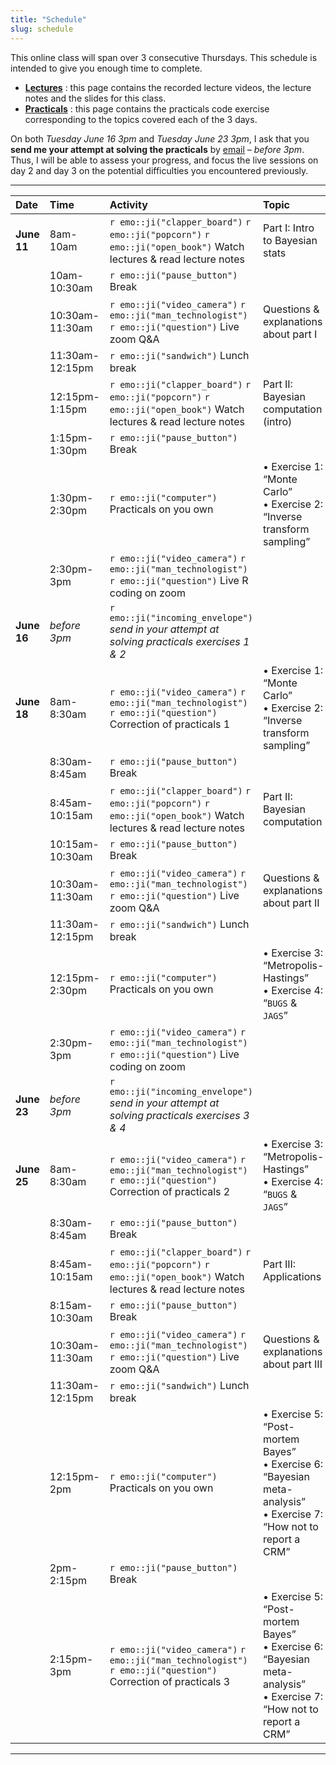 ```yaml
---
title: "Schedule"
slug: schedule
---
```


This online class will span over 3 consecutive Thursdays. This schedule is intended to give you enough time to complete.

- [**Lectures**](/lectures/) <i class="fas fa-book-reader"></i> <i class="fas fa-chalkboard-teacher"></i> : this page contains the recorded lecture videos, the lecture notes and the slides for this class.
- [**Practicals**](/practicals/) <i class="fas fa-laptop-code"></i> : this page contains the practicals code exercise corresponding to the topics covered each of the 3 days.

On both *Tuesday June 16 3pm* and *Tuesday June 23 3pm*, I ask that you **send me your attempt at solving the practicals** by [email](mailto::boris.hejblum@u-bordeaux.fr) – *before 3pm*. Thus, I will be able to assess your progress, and focus the live sessions on day 2 and day 3 on the potential difficulties you encountered previously.

---

| **Date**       | **Time**        | **Activity**                                                                                                      | **Topic**                               |
|:---------------|:----------------|:------------------------------------------------------------------------------------------------------------------|:----------------------------------------|
| **June 11**    | 8am-10am        | `r emo::ji("clapper_board")` `r emo::ji("popcorn")` `r emo::ji("open_book")` Watch lectures & read lecture notes  | Part I: Intro to Bayesian stats         |
|                | 10am-10:30am    | `r emo::ji("pause_button")` Break                                                                                 |                                         |
|                | 10:30am-11:30am | `r emo::ji("video_camera")` `r emo::ji("man_technologist")` `r emo::ji("question")` Live zoom Q&A                 | Questions & explanations about part I   |
|                | 11:30am-12:15pm | `r emo::ji("sandwich")` Lunch break                                                                               |                                         |
|                | 12:15pm-1:15pm  | `r emo::ji("clapper_board")` `r emo::ji("popcorn")` `r emo::ji("open_book")` Watch lectures & read lecture notes  | Part II: Bayesian computation (intro)   |
|                | 1:15pm-1:30pm   | `r emo::ji("pause_button")` Break                                                                                 |                                         |
|                | 1:30pm- 2:30pm  | `r emo::ji("computer")` Practicals on you own                                                                     | • Exercise 1: "Monte Carlo" <br> • Exercise 2: "Inverse transform sampling" |
|                | 2:30pm-3pm      | `r emo::ji("video_camera")` `r emo::ji("man_technologist")` `r emo::ji("question")` Live R coding on zoom         |                                         |
| **June 16**    | *before 3pm*    | `r emo::ji("incoming_envelope")` *send in your attempt at solving practicals  exercises 1 & 2*                                   |                                         |
| **June 18**    | 8am-8:30am      | `r emo::ji("video_camera")` `r emo::ji("man_technologist")` `r emo::ji("question")` Correction of practicals 1    | • Exercise 1: "Monte Carlo" <br> • Exercise 2: "Inverse transform sampling" |
|                | 8:30am-8:45am   | `r emo::ji("pause_button")` Break                                                                                 |                                         |
|                | 8:45am-10:15am  | `r emo::ji("clapper_board")` `r emo::ji("popcorn")` `r emo::ji("open_book")` Watch lectures & read lecture notes  | Part II: Bayesian computation           |
|                | 10:15am-10:30am | `r emo::ji("pause_button")` Break                                                                                 |                                         |
|                | 10:30am-11:30am | `r emo::ji("video_camera")` `r emo::ji("man_technologist")` `r emo::ji("question")` Live zoom Q&A                 | Questions & explanations about part II  |
|                | 11:30am-12:15pm | `r emo::ji("sandwich")` Lunch break                                                                               |                                         |
|                | 12:15pm- 2:30pm | `r emo::ji("computer")` Practicals on you own                                                                     | • Exercise 3: "Metropolis-Hastings" <br> • Exercise 4: "`BUGS` & `JAGS`" |
|                | 2:30pm-3pm      | `r emo::ji("video_camera")` `r emo::ji("man_technologist")` `r emo::ji("question")` Live coding on zoom           |                                         |    
| **June 23**    | *before 3pm*    | `r emo::ji("incoming_envelope")` *send in your attempt at solving practicals exercises 3 & 4*                                   |                                         |
| **June 25**    | 8am-8:30am      | `r emo::ji("video_camera")` `r emo::ji("man_technologist")` `r emo::ji("question")` Correction of practicals 2    | • Exercise 3: "Metropolis-Hastings" <br> • Exercise 4: "`BUGS` & `JAGS`" |
|                | 8:30am-8:45am   | `r emo::ji("pause_button")` Break                                                                                 |                                         |
|                | 8:45am-10:15am  | `r emo::ji("clapper_board")` `r emo::ji("popcorn")` `r emo::ji("open_book")` Watch lectures & read lecture notes  | Part III: Applications                  |
|                | 8:15am-10:30am  | `r emo::ji("pause_button")` Break                                                                                 |                                         |
|                | 10:30am-11:30am | `r emo::ji("video_camera")` `r emo::ji("man_technologist")` `r emo::ji("question")` Live zoom Q&A                 | Questions & explanations about part III |
|                | 11:30am-12:15pm | `r emo::ji("sandwich")` Lunch break                                                                               |                                         |
|                | 12:15pm- 2pm    | `r emo::ji("computer")` Practicals on you own                                                                     | • Exercise 5: "Post-mortem Bayes" <br> • Exercise 6: "Bayesian meta-analysis" <br> • Exercise 7: "How not to report a CRM" |
|                | 2pm-2:15pm  | `r emo::ji("pause_button")` Break                                                                                 |                                         |
|                | 2:15pm-3pm      | `r emo::ji("video_camera")` `r emo::ji("man_technologist")` `r emo::ji("question")` Correction of practicals 3    | • Exercise 5: "Post-mortem Bayes" <br> • Exercise 6: "Bayesian meta-analysis" <br> • Exercise 7: "How not to report a CRM" |    

---